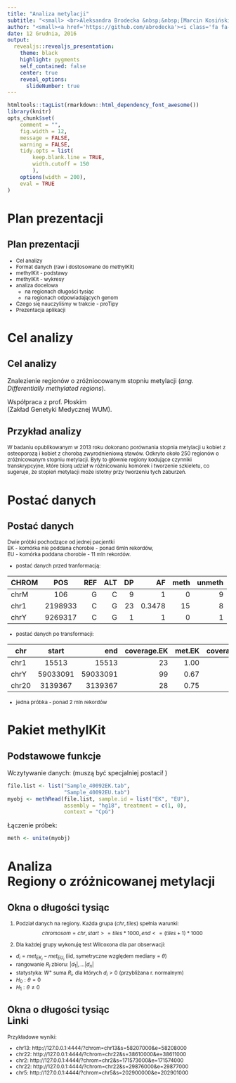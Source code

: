 ```yaml
---
title: "Analiza metylacji"
subtitle: "<small> <br>Aleksandra Brodecka &nbsp;&nbsp;[Marcin Kosiński](http://r-addict.com/About.html) </small>"
author: "<small><a href='https://github.com/abrodecka'><i class='fa fa-github'></i></a>&nbsp;&nbsp;<a href='mailto:aleksandrabrodecka@gmail.com'><i class='fa fa-envelope-o'></i></a>&nbsp;&nbsp;&nbsp;&nbsp;&nbsp;&nbsp;&nbsp;&nbsp;&nbsp;&nbsp;&nbsp;&nbsp;&nbsp;&nbsp;&nbsp;&nbsp;&nbsp;&nbsp;&nbsp;&nbsp;&nbsp;&nbsp;&nbsp;&nbsp;&nbsp;&nbsp;&nbsp;&nbsp;&nbsp;&nbsp;&nbsp;&nbsp;&nbsp;&nbsp;&nbsp;&nbsp;&nbsp;&nbsp;&nbsp;&nbsp;&nbsp;&nbsp;&nbsp;&nbsp;<a href='https://r-addict.com'><i class='fa fa-comment'></i></a>&nbsp;&nbsp;<a href='https://stackoverflow.com/users/3857701'><i class='fa fa-stack-overflow'></i></a>&nbsp;&nbsp;<a href='https://github.com/MarcinKosinski'><i class='fa fa-github'></i></a>&nbsp;&nbsp;<a href='mailto:m.p.kosinski@gmail.com'><i class='fa fa-envelope-o'></i></a></small><br>"
date: 12 Grudnia, 2016
output:
  revealjs::revealjs_presentation:
    theme: black
    highlight: pygments
    self_contained: false
    center: true
    reveal_options:
      slideNumber: true
---
```


```r
htmltools::tagList(rmarkdown::html_dependency_font_awesome())
library(knitr)
opts_chunk$set(
	comment = "",
	fig.width = 12, 
	message = FALSE,
	warning = FALSE,
	tidy.opts = list(
		keep.blank.line = TRUE,	
		width.cutoff = 150
		),
	options(width = 200),
	eval = TRUE
)
```

# Plan prezentacji

## Plan prezentacji

<small>

- Cel analizy
- Format danych (raw i dostosowane do methylKit)
- methylKit - podstawy 
- methylKit - wykresy
- analiza docelowa 
    - na regionach długości tysiąc
    - na regionach odpowiadających genom
- Czego się nauczyliśmy w trakcie - proTipy
- Prezentacja aplikacji

</small>

# Cel analizy

## Cel analizy

Znalezienie regionów o zróżniocowanym stopniu metylacji (*ang. Differentially methylated regions*). 

Współpraca z prof. Płoskim <br>(Zakład Genetyki Medycznej WUM).

## Przykład analizy

<small>

W badaniu opublikowanym w 2013 roku dokonano porównania stopnia metylacji u kobiet z osteoporozą i kobiet z chorobą zwyrodnieniową stawów. Odkryto około 250 regionów o zróżnicowanym stopniu metylacji. Były to głównie regiony kodujące czynniki transkrypcyjne, które biorą udział w różnicowaniu komórek i tworzenie szkieletu, co sugeruje, że stopień metylacji może istotny przy tworzeniu tych zaburzeń. 

</small>

# Postać danych

## Postać danych

<small>

Dwie próbki pochodzące od jednej pacjentki <br> EK - komórka nie poddana chorobie - ponad 6mln rekordów, <br>EU - komórka poddana chorobie - 11 mln rekordów.

- postać danych przed tranformacją:

|CHROM|POS|REF|ALT|DP|AF|meth|unmeth|
|------|:---:|-----:|-----:|-----:|-----:|-----:|-----:|
|chrM|106|G|C|9|1|0|9|
|chr1|2198933|C|G|23|0.3478|15|8|
|chrY|9269317|C|G|1|1|0|1|

- postać danych po transformacji:


|chr|start|end|coverage.EK | met.EK |coverage.EU|met.EU|
|------|:---:|-----:|-----:|-----:|-----:|-----:|
|chr1|15513|15513|23|1.00|22|1.00|
|chrY|59033091|59033091|99|0.67|166|0.77|
|chr20|3139367|3139367|28|0.75|26|0.76|

- jedna próbka - ponad 2 mln rekordów

</small>

# Pakiet methylKit

## Podstawowe funkcje

Wczytywanie danych: (muszą być specjalniej postaci! )

```r
file.list <- list("Sample_40092EK.tab",
                  "Sample_40092EU.tab")
myobj <- methRead(file.list, sample.id = list("EK", "EU"),
                  assembly = "hg18", treatment = c(1, 0), 
                  context = "CpG")
```

Łączenie próbek:

```r
meth <- unite(myobj)
```


# Analiza <br> Regiony o zróżnicowanej metylacji

## Okna o długości tysiąc

<small>

1. Podział danych na regiony.
Każda grupa $(chr, tiles)$ spełnia warunki: 
$$chromosom = chr, start >= tiles * 1000, end <= (tiles + 1)*1000$$

2. Dla każdej grupy wykonuję test Wilcoxona dla par obserwacji:\n


- $d_i = met_{EK_i} - met_{EU_i}$ (iid, symetryczne względem mediany = $\theta$)
- rangowanie $R_i$ zbioru: $|d_1|, \ldots |d_n|$
- statystyka: $W^+$ suma $R_i$, dla których $d_i > 0$ (przybliżana r. normalnym)
- $H_0: \theta = 0$
- $H_1: \theta \neq 0$

</small>

## Okna o długości tysiąc <br> Linki

<small>

Przykładowe wyniki: 

- chr13: http://127.0.0.1:4444/?chrom=chr13&s=58207000&e=58208000
- chr22: http://127.0.0.1:4444/?chrom=chr22&s=38610000&e=38611000
- chr2: http://127.0.0.1:4444/?chrom=chr2&s=171573000&e=171574000
- chr22: http://127.0.0.1:4444/?chrom=chr22&s=29876000&e=29877000
- chr5: http://127.0.0.1:4444/?chrom=chr5&s=202900000&e=202901000

</small>

